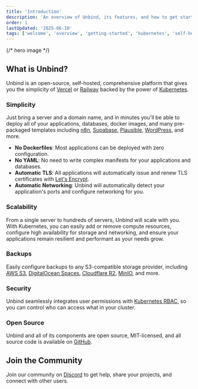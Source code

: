 ```yaml
---
title: 'Introduction'
description: 'An overview of Unbind, its features, and how to get started.'
order: 1
lastUpdated: '2025-06-10'
tags: ['welcome', 'overview', 'getting-started', 'kubernetes', 'self-hosted']
---
```



{/* hero image */}

## What is Unbind?

Unbind is an open-source, self-hosted, comprehensive platform that gives you the simplicity of [Vercel](https://vercel.com/) or [Railway](https://railway.com/) backed by the power of [Kubernetes](https://kubernetes.io/).

### Simplicity

Just bring a server and a domain name, and in minutes you'll be able to deploy all of your applications, databases, docker images, and many pre-packaged templates including [n8n](https://n8n.io), [Supabase](https://supabase.com), [Plausible](https://plausible.io), [WordPress](https://wordpress.com), and more.
- **No Dockerfiles**: Most applications can be deployed with zero configuration.
- **No YAML**: No need to write complex manifests for your applications and databases.
- **Automatic TLS**: All applications will automatically issue and renew TLS certificates with [Let's Encrypt](https://letsencrypt.org/).
- **Automatic Networking**: Unbind will automatically detect your application's ports and configure networking for you.

### Scalability

From a single server to hundreds of servers, Unbind will scale with you. With Kubernetes, you can easily add or remove compute resources, configure high availability for storage and networking, and ensure your applications remain resilient and performant as your needs grow.

### Backups

Easily configure backups to any S3-compatible storage provider, including [AWS S3](https://aws.amazon.com/s3/), [DigitalOcean Spaces](https://www.digitalocean.com/products/spaces/), [Cloudflare R2](https://www.cloudflare.com/developer-platform/products/r2/), [MinIO](https://min.io/), and more.

### Security

Unbind seamlessly integrates user permissions with [Kubernetes RBAC](https://kubernetes.io/docs/reference/access-authn-authz/rbac/), so you can control who can access what in your cluster.

### Open Source

Unbind and all of its components are open source, MIT-licensed, and all source code is available on [GitHub](https://github.com/unbindapp).

## Join the Community

Join our community on [Discord](https://discord.gg/unbind) to get help, share your projects, and connect with other users.
